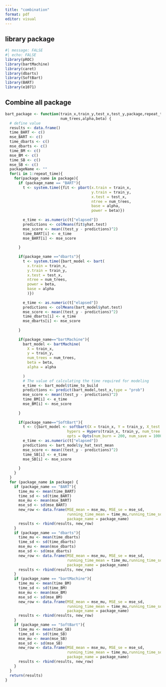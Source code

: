 ---
title: "combination"
format: pdf
editor: visual
---

## library package

```{r}
#| message: FALSE
#| echo: FALSE
library(pROC)
library(bartMachine)
library(caret)
library(dbarts)
library(SoftBart)
library(BART)
library(e1071)
```

## Combine all package
```{r}
bart_package <- function(train_x,train_y,test_x,test_y,package,repeat_time,
                         num_trees,alpha,beta) {
  # define value
  results <- data.frame()
  time_BART <- c()
  mse_BART <- c()
  time_dbarts <- c()
  mse_dbarts <- c()
  time_BM <- c()
  mse_BM <- c()
  time_SB <- c()
  mse_SB <- c()
  packageName <- ""
  for(i in 1:repeat_time){
    for(package_name in package){
      if (package_name == "BART"){
        t <- system.time({fit <- pbart(x.train = train_x,
                                       y.train = train_y,
                                       x.test = test_x,
                                       ntree = num_trees,
                                       base = alpha,
                                       power = beta)})
        
        e_time <- as.numeric(t["elapsed"])
        predictions <- colMeans(fit$yhat.test)
        mse_score <- mean((test_y - predictions)^2)
        time_BART[i] <- e_time
        mse_BART[i] <- mse_score
        
      }
      
      if(package_name =="dbarts"){
        t <- system.time({bart_model <- bart(
          x.train = train_x,
          y.train = train_y,
          x.test = test_x,
          ntree = num_trees,
          power = beta,
          base = alpha
          )})
        
        e_time <- as.numeric(t["elapsed"])
        predictions <- colMeans(bart_model$yhat.test)
        mse_score <- mean((test_y - predictions)^2)
        time_dbarts[i] <- e_time
        mse_dbarts[i] <- mse_score
        
      }
      
      if(package_name=="bartMachine"){
        bart_model <- bartMachine(
          X = train_x,
          y = train_y,
          num_trees = num_trees,
          beta = beta,
          alpha = alpha
          
        )
        # The value of calculating the time required for modeling
        e_time <- bart_model$time_to_build
        predictions <- predict(bart_model,test_x,type = "prob")
        mse_score <- mean((test_y - predictions)^2)
        time_BM[i] <- e_time
        mse_BM[i] <- mse_score
        
      }
      
      if(package_name=="SoftBart"){
        t <- ({bart_model <- softbart(X = train_x, Y = train_y, X_test = test_x, 
                            hypers = Hypers(train_x, train_y, num_tree = num_trees, gamma = alpha,beta = beta),
                            opts = Opts(num_burn = 200, num_save = 1000, update_tau = TRUE))})
        e_time <- as.numeric(t["elapsed"])
        predictions <- bart_model$y_hat_test_mean
        mse_score <- mean((test_y - predictions)^2)
        time_SB[i] <- e_time
        mse_SB[i] <- mse_score
        
      }
    }
  }
  for (package_name in package) {
    if (package_name == "BART"){
      time_mu <- mean(time_BART)
      time_sd <- sd(time_BART)
      mse_mu <- mean(mse_BART)
      mse_sd <- sd(mse_BART)
      new_row <- data.frame(MSE_mean = mse_mu, MSE_se = mse_sd,
                            running_time_mean = time_mu,running_time_sd = time_sd,
                            package_name = package_name)
      results <- rbind(results, new_row)
    }
    if (package_name == "dbarts"){
      time_mu <- mean(time_dbarts)
      time_sd <- sd(time_dbarts)
      mse_mu <- mean(mse_dbarts)
      mse_sd <- sd(mse_dbarts)
      new_row <- data.frame(MSE_mean = mse_mu, MSE_se = mse_sd,
                            running_time_mean = time_mu,running_time_sd = time_sd,
                            package_name = package_name)
      results <- rbind(results, new_row)
    }
    if (package_name == "bartMachine"){
      time_mu <- mean(time_BM)
      time_sd <- sd(time_BM)
      mse_mu <- mean(mse_BM)
      mse_sd <- sd(mse_BM)
      new_row <- data.frame(MSE_mean = mse_mu, MSE_se = mse_sd,
                            running_time_mean = time_mu,running_time_sd = time_sd,
                            package_name = package_name)
      results <- rbind(results, new_row)
    }
    if (package_name == "SoftBart"){
      time_mu <- mean(time_SB)
      time_sd <- sd(time_SB)
      mse_mu <- mean(mse_SB)
      mse_sd <- sd(mse_SB)
      new_row <- data.frame(MSE_mean = mse_mu, MSE_se = mse_sd,
                            running_time_mean = time_mu,running_time_sd = time_sd,
                            package_name = package_name)
      results <- rbind(results, new_row)
    }
  }
  return(results)
}
```